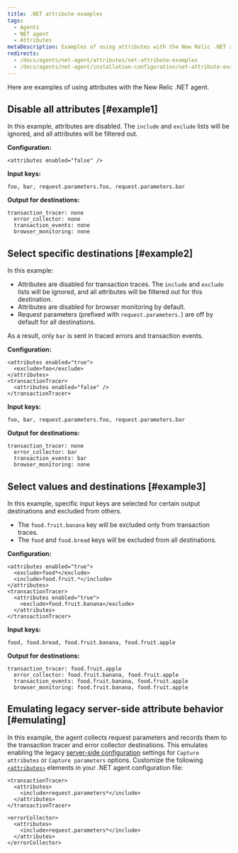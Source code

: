 ```yaml
---
title: .NET attribute examples
tags:
  - Agents
  - NET agent
  - Attributes
metaDescription: Examples of using attributes with the New Relic .NET agent.
redirects:
  - /docs/agents/net-agent/attributes/net-attribute-examples
  - /docs/agents/net-agent/installation-configuration/net-attribute-examples
---
```


Here are examples of using attributes with the New Relic .NET agent.

## Disable all attributes [#example1]

In this example, attributes are disabled. The `include` and `exclude` lists will be ignored, and all attributes will be filtered out.

**Configuration:**

```
<attributes enabled="false" />
```

**Input keys:**

```
foo, bar, request.parameters.foo, request.parameters.bar
```

**Output for destinations:**

```
transaction_tracer: none
  error_collector: none
  transaction_events: none
  browser_monitoring: none
```

## Select specific destinations [#example2]

In this example:

* Attributes are disabled for transaction traces. The `include` and `exclude` lists will be ignored, and all attributes will be filtered out for this destination.
* Attributes are disabled for browser monitoring by default.
* Request parameters (prefixed with `request.parameters.`) are off by default for all destinations.

As a result, only `bar` is sent in traced errors and transaction events.

**Configuration:**

```
<attributes enabled="true">
  <exclude>foo</exclude>
</attributes>
<transactionTracer>
  <attributes enabled="false" />
</transactionTracer>
```

**Input keys:**

```
foo, bar, request.parameters.foo, request.parameters.bar
```

**Output for destinations:**

```
transaction_tracer: none
  error_collector: bar
  transaction_events: bar
  browser_monitoring: none
```

## Select values and destinations [#example3]

In this example, specific input keys are selected for certain output destinations and excluded from others.

* The `food.fruit.banana` key will be excluded only from transaction traces.
* The `food` and `food.bread` keys will be excluded from all destinations.

**Configuration:**

```
<attributes enabled="true">
  <exclude>food*</exclude>
  <include>food.fruit.*</include>
</attributes>
<transactionTracer>
  <attributes enabled="true">
    <exclude>food.fruit.banana</exclude>
  </attributes>
</transactionTracer>
```

**Input keys:**

```
food, food.bread, food.fruit.banana, food.fruit.apple
```

**Output for destinations:**

```
transaction_tracer: food.fruit.apple
  error_collector: food.fruit.banana, food.fruit.apple
  transaction_events: food.fruit.banana, food.fruit.apple
  browser_monitoring: food.fruit.banana, food.fruit.apple
```

## Emulating legacy server-side attribute behavior [#emulating]

In this example, the agent collects request parameters and records them to the transaction tracer and error collector destinations. This emulates enabling the legacy [server-side configuration](/docs/agents/manage-apm-agents/configuration/server-side-agent-configuration) settings for `Capture attributes` or `Capture parameters` options. Customize the following [`<attributes>`](/docs/agents/net-agent/installation-configuration/net-agent-configuration#agent-attributes) elements in your .NET agent configuration file:

```
<transactionTracer>
  <attributes>
    <include>request.parameters*</include>
  </attributes>
</transactionTracer>

<errorCollector>
  <attributes>
    <include>request.parameters*</include>
  </attributes>
</errorCollector>
```
